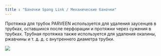 ```yaml
---
title : "Баночки Spang Link / Механические баночки"
---
```


Протяжка для трубок PARVEEN используется для удаления заусенцев в трубках, оставшихся после перфорации и протяжки через сужения в трубках. Трубная протяжка также используется для удаления окалины, ржавчины и т. д. д. с внутреннего диаметра трубки.

<img src="./spang-link-jars-mechanical-jars.png" />